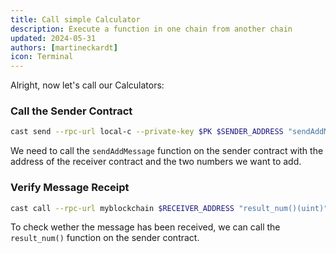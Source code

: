 ```yaml
---
title: Call simple Calculator
description: Execute a function in one chain from another chain
updated: 2024-05-31
authors: [martineckardt]
icon: Terminal
---
```



Alright, now let's call our Calculators:

<Steps>
<Step>

### Call the Sender Contract

```bash 
cast send --rpc-url local-c --private-key $PK $SENDER_ADDRESS "sendAddMessage(address, uint256, uint256)" $RECEIVER_ADDRESS 2 3
```

We need to call the `sendAddMessage` function on the sender contract with the address of the receiver contract and the two numbers we want to add.

</Step>
<Step>

### Verify Message Receipt

```bash
cast call --rpc-url myblockchain $RECEIVER_ADDRESS "result_num()(uint)"
```

To check wether the message has been received, we can call the `result_num()` function on the sender contract. 

</Step>
</Steps>
